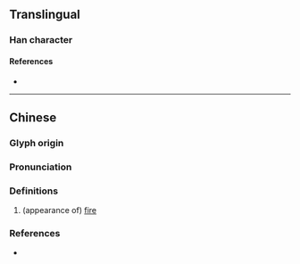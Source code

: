 {{character info/new}}
==Translingual==

===Han character===
{{Han char|rn=86|rad=火|as=06|sn=10|four=98814|canj=FOMG|ids=⿰火全}}

====References====
* {{Han ref|kx=0669.150|dkj=18986|hdz=32200.110|uh=70C7|ud=28871|bh=D279|bd=53881}}

----

==Chinese==
{{zh-forms}}

===Glyph origin===
{{Han etym}}

===Pronunciation===
{{zh-pron
|m=quǎn,quàn
|c=cyun3
|mc=
|oc=
|cat=
}}

===Definitions===
{{zh-hanzi}}

# (appearance of) [[fire]]

===References===
* {{R:yue:Hanzi}}